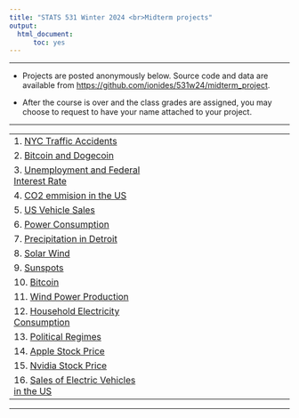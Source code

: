 ```yaml
---
title: "STATS 531 Winter 2024 <br>Midterm projects"
output:
  html_document:
      toc: yes
---
```


---------

* Projects are posted anonymously below. Source code and data are available from [https://github.com/ionides/531w24/midterm_project](https://github.com/ionides/531w24/tree/master/midterm_project).

* After the course is over and the class grades are assigned, you may choose to request to have your name attached to your project.

----------

| | 
|:----|:----|
| 1.  [NYC Traffic Accidents](project01/blinded.html)  | 
| 2.  [Bitcoin and Dogecoin](project02/blinded.html)  | 
| 3.  [Unemployment and Federal Interest Rate](project03/blinded.html)  | 
| 4.  [CO2 emmision in the US](project04/blinded.html)  | 
| 5.  [US Vehicle Sales](project05/blinded.html)  | 
| 6.  [Power Consumption](project06/blinded.html)  | 
| 7.  [Precipitation in Detroit](project07/blinded.html)  | 
| 8.  [Solar Wind](project08/blinded.html)  | 
| 9.  [Sunspots](project09/blinded.html)  | 
| 10.  [Bitcoin](project10/blinded.html) | 
| 11.  [Wind Power Production](project11/blinded.html) | 
| 12.  [Household Electricity Consumption](project12/blinded.html) | 
| 13.  [Political Regimes](project13/blinded.html) | 
| 14.  [Apple Stock Price](project14/blinded.html) | 
| 15.  [Nvidia Stock Price](project15/blinded.html) | 
| 16.  [Sales of Electric Vehicles in the US](project16/blinded.html) | 


<!-- | 16.  [Sales of Electric Vehicles in the US](project16/blinded.html) | [Review comments](project16/comments.html) | -->

----------
